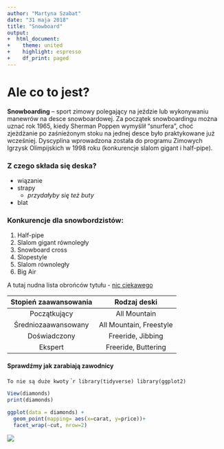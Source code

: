 ---
author: "Martyna Szabat"
date: "31 maja 2018"
title: "Snowboard"
output: 
+  html_document:
+    theme: united
+    highlight: espresso
+    df_print: paged
---
# Ale co to jest?

**Snowboarding** – sport zimowy polegający na jeździe lub wykonywaniu manewrów na desce snowboardowej. Za początek snowboardingu można uznać rok 1965, kiedy Sherman Poppen wymyślił "snurfera", choć zjeżdżanie po zaśnieżonym stoku na jednej desce było praktykowane już wcześniej. Dyscyplina wprowadzona została do programu Zimowych Igrzysk Olimpijskich w 1998 roku (konkurencje slalom gigant i half-pipe).


### Z czego składa się deska?

 - wiązanie 
 - strapy
    + *przydałyby się też buty*
 - blat
 
### Konkurencje dla snowbordzistów:

  1. Half-pipe 
  2. Slalom gigant równoległy 
  3. Snowboard cross 
  4. Slopestyle 
  5. Slalom równoległy 
  6. Big Air 
 
 A tutaj nudna lista obrońców tytułu - [nic ciekawego](https://pl.wikipedia.org/wiki/Puchar_%C5%9Awiata_w_snowboardzie_2017/2018)
 
 | Stopień zaawansowania  |Rodzaj deski   | 
|:---:|:---:|
| Początkujący |All Mountain |  
| Średniozaawansowany  | All Mountain, Freestyle|  
|  Doświadczony |Freeride, Jibbing    |   
| Ekspert| Freeride, Buttering| 

#### Sprawdźmy jak zarabiają zawodnicy
`To nie są duże kwoty`
````{r message=FALSE, warning=FALSE, include=FALSE}
library(tidyverse)
library(ggplot2)
```

```{r}
View(diamonds)
print(diamonds)
```

```{r}
ggplot(data = diamonds) +
  geom_point(mapping= aes(x=carat, y=price))+
  facet_wrap(~cut, nrow=2)
```

![  ](deska.jpg)
